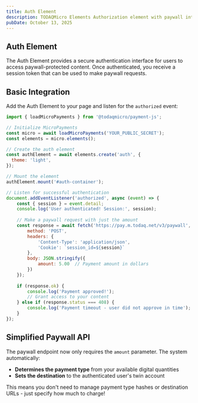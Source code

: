 ```yaml
---
title: Auth Element
description: TODAQMicro Elements Authorization element with paywall integration
pubDate: October 13, 2025
---
```


## Auth Element

The Auth Element provides a secure authentication interface for users to access paywall-protected content. Once authenticated, you receive a session token that can be used to make paywall requests.

<Element type="auth" theme="light" hash="41d17148-d611-4ca8-a179-19a22d4ef355" client:load />
<script>{`
    (() => {
        document.addEventListener("authorized", async (event) => {
            const { session } = event.detail;
            
            console.log('User authenticated! Session:', session);

            // Now you can make paywall requests with the session
            // Only the amount is required - the system automatically determines
            // the payment type and destination from your account
            try {
                const response = await fetch('https://pay.m.todaq.net/v3/paywall', {
                    method: 'POST',
                    headers: {
                        'Content-Type': 'application/json',
                        'Cookie': 'session_id='+session,
                    },
                    credentials: "include",
                    body: JSON.stringify({
                        amount: 0.01  // Amount in dollars
                    }),
                });

                if (response.ok) {
                    const data = await response.json();
                    console.log('Payment approved!', data);
                    
                    // Grant access to protected content
                    showProtectedContent();
                } else if (response.status === 408) {
                    console.log('Payment approval timeout');
                    showTimeoutMessage();
                } else {
                    console.error('Payment failed:', response.status);
                    showErrorMessage();
                }
            } catch (error) {
                console.error('ERROR making paywall request:', error);
            }
        });

        function showProtectedContent() {
            // Your code to display the protected content
            document.getElementById('protected-content').style.display = 'block';
        }

        function showTimeoutMessage() {
            alert('Payment approval timed out. Please try again.');
        }

        function showErrorMessage() {
            alert('Payment failed. Please try again.');
        }
    })();
`}</script>

## Basic Integration

Add the Auth Element to your page and listen for the `authorized` event:

```javascript
import { loadMicroPayments } from '@todaqmicro/payment-js';

// Initialize MicroPayments
const micro = await loadMicroPayments('YOUR_PUBLIC_SECRET');
const elements = micro.elements();

// Create the auth element
const authElement = await elements.create('auth', {
  theme: 'light',
});

// Mount the element
authElement.mount('#auth-container');

// Listen for successful authentication
document.addEventListener('authorized', async (event) => {
    const { session } = event.detail;
    console.log('User authenticated! Session:', session);
    
    // Make a paywall request with just the amount
    const response = await fetch('https://pay.m.todaq.net/v3/paywall', {
        method: 'POST',
        headers: {
            'Content-Type': 'application/json',
            'Cookie': `session_id=${session}`
        },
        body: JSON.stringify({
            amount: 5.00  // Payment amount in dollars
        })
    });
    
    if (response.ok) {
        console.log('Payment approved!');
        // Grant access to your content
    } else if (response.status === 408) {
        console.log('Payment timeout - user did not approve in time');
    }
});
```

## Simplified Paywall API

The paywall endpoint now only requires the `amount` parameter. The system automatically:
- **Determines the payment type** from your available digital quantities
- **Sets the destination** to the authenticated user's twin account

This means you don't need to manage payment type hashes or destination URLs - just specify how much to charge!

